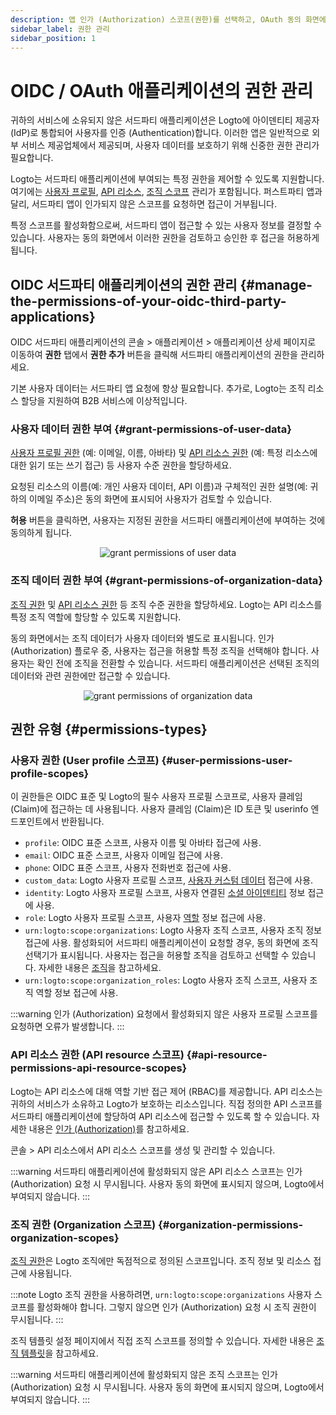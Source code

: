 ```yaml
---
description: 앱 인가 (Authorization) 스코프(권한)를 선택하고, OAuth 동의 화면에 명확하게 표시되도록 하세요.
sidebar_label: 권한 관리
sidebar_position: 1
---
```


# OIDC / OAuth 애플리케이션의 권한 관리

귀하의 서비스에 소유되지 않은 서드파티 애플리케이션은 Logto에 아이덴티티 제공자 (IdP)로 통합되어 사용자를 인증 (Authentication)합니다. 이러한 앱은 일반적으로 외부 서비스 제공업체에서 제공되며, 사용자 데이터를 보호하기 위해 신중한 권한 관리가 필요합니다.

Logto는 서드파티 애플리케이션에 부여되는 특정 권한을 제어할 수 있도록 지원합니다. 여기에는 [사용자 프로필](#user-permissions-user-profile-scopes), [API 리소스](#api-resource-permissions-api-resource-scopes), [조직 스코프](#organization-permissions-organization-scopes) 관리가 포함됩니다. 퍼스트파티 앱과 달리, 서드파티 앱이 인가되지 않은 스코프를 요청하면 접근이 거부됩니다.

특정 스코프를 활성화함으로써, 서드파티 앱이 접근할 수 있는 사용자 정보를 결정할 수 있습니다. 사용자는 동의 화면에서 이러한 권한을 검토하고 승인한 후 접근을 허용하게 됩니다.

## OIDC 서드파티 애플리케이션의 권한 관리 \{#manage-the-permissions-of-your-oidc-third-party-applications}

OIDC 서드파티 애플리케이션의 <CloudLink to="/applications">콘솔 > 애플리케이션 > 애플리케이션 상세 페이지</CloudLink>로 이동하여 **권한** 탭에서 **권한 추가** 버튼을 클릭해 서드파티 애플리케이션의 권한을 관리하세요.

기본 사용자 데이터는 서드파티 앱 요청에 항상 필요합니다. 추가로, Logto는 조직 리소스 할당을 지원하여 B2B 서비스에 이상적입니다.

### 사용자 데이터 권한 부여 \{#grant-permissions-of-user-data}

[사용자 프로필 권한](#user-permissions-user-profile-scopes) (예: 이메일, 이름, 아바타) 및 [API 리소스 권한](#api-resource-permissions-api-resource-scopes) (예: 특정 리소스에 대한 읽기 또는 쓰기 접근) 등 사용자 수준 권한을 할당하세요.

요청된 리소스의 이름(예: 개인 사용자 데이터, API 이름)과 구체적인 권한 설명(예: 귀하의 이메일 주소)은 동의 화면에 표시되어 사용자가 검토할 수 있습니다.

**허용** 버튼을 클릭하면, 사용자는 지정된 권한을 서드파티 애플리케이션에 부여하는 것에 동의하게 됩니다.

<center>
  <img src="/img/assets/grant-permissions-of-user-data.webp" alt="grant permissions of user data" />
</center>

### 조직 데이터 권한 부여 \{#grant-permissions-of-organization-data}

[조직 권한](#organization-permissions-organization-scopes) 및 [API 리소스 권한](#api-resource-permissions-api-resource-scopes) 등 조직 수준 권한을 할당하세요. Logto는 API 리소스를 특정 조직 역할에 할당할 수 있도록 지원합니다.

동의 화면에서는 조직 데이터가 사용자 데이터와 별도로 표시됩니다. 인가 (Authorization) 플로우 중, 사용자는 접근을 허용할 특정 조직을 선택해야 합니다. 사용자는 확인 전에 조직을 전환할 수 있습니다. 서드파티 애플리케이션은 선택된 조직의 데이터와 관련 권한에만 접근할 수 있습니다.

<center>
  <img
    src="/img/assets/grant-permissions-of-organization-data.webp"
    alt="grant permissions of organization data"
  />
</center>

## 권한 유형 \{#permissions-types}

### 사용자 권한 (User profile 스코프) \{#user-permissions-user-profile-scopes}

이 권한들은 OIDC 표준 및 Logto의 필수 사용자 프로필 스코프로, 사용자 클레임 (Claim)에 접근하는 데 사용됩니다. 사용자 클레임 (Claim)은 ID 토큰 및 userinfo 엔드포인트에서 반환됩니다.

- `profile`: OIDC 표준 스코프, 사용자 이름 및 아바타 접근에 사용.
- `email`: OIDC 표준 스코프, 사용자 이메일 접근에 사용.
- `phone`: OIDC 표준 스코프, 사용자 전화번호 접근에 사용.
- `custom_data`: Logto 사용자 프로필 스코프, [사용자 커스텀 데이터](/user-management/user-data/#custom-data) 접근에 사용.
- `identity`: Logto 사용자 프로필 스코프, 사용자 연결된 [소셜 아이덴티티](/user-management/user-data/#social-identities) 정보 접근에 사용.
- `role`: Logto 사용자 프로필 스코프, 사용자 [역할](/authorization/role-based-access-control) 정보 접근에 사용.
- `urn:logto:scope:organizations`: Logto 사용자 조직 스코프, 사용자 조직 정보 접근에 사용. 활성화되어 서드파티 애플리케이션이 요청할 경우, 동의 화면에 조직 선택기가 표시됩니다. 사용자는 접근을 허용할 조직을 검토하고 선택할 수 있습니다. 자세한 내용은 [조직](/organizations)을 참고하세요.
- `urn:logto:scope:organization_roles`: Logto 사용자 조직 스코프, 사용자 조직 역할 정보 접근에 사용.

:::warning
인가 (Authorization) 요청에서 활성화되지 않은 사용자 프로필 스코프를 요청하면 오류가 발생합니다.
:::

### API 리소스 권한 (API resource 스코프) \{#api-resource-permissions-api-resource-scopes}

Logto는 API 리소스에 대해 역할 기반 접근 제어 (RBAC)를 제공합니다. API 리소스는 귀하의 서비스가 소유하고 Logto가 보호하는 리소스입니다. 직접 정의한 API 스코프를 서드파티 애플리케이션에 할당하여 API 리소스에 접근할 수 있도록 할 수 있습니다. 자세한 내용은 [인가 (Authorization)](/authorization)를 참고하세요.

<CloudLink to="/api-resources">콘솔 > API 리소스</CloudLink>에서 API 리소스 스코프를 생성 및 관리할 수 있습니다.

:::warning
서드파티 애플리케이션에 활성화되지 않은 API 리소스 스코프는 인가 (Authorization) 요청 시 무시됩니다. 사용자 동의 화면에 표시되지 않으며, Logto에서 부여되지 않습니다.
:::

### 조직 권한 (Organization 스코프) \{#organization-permissions-organization-scopes}

[조직 권한](/authorization/organization-template)은 Logto 조직에만 독점적으로 정의된 스코프입니다. 조직 정보 및 리소스 접근에 사용됩니다.

:::note
Logto 조직 권한을 사용하려면, `urn:logto:scope:organizations` 사용자 스코프를 활성화해야 합니다. 그렇지 않으면 인가 (Authorization) 요청 시 조직 권한이 무시됩니다.
:::

조직 템플릿 설정 페이지에서 직접 조직 스코프를 정의할 수 있습니다. 자세한 내용은 [조직 템플릿](/authorization/organization-template)을 참고하세요.

:::warning
서드파티 애플리케이션에 활성화되지 않은 조직 스코프는 인가 (Authorization) 요청 시 무시됩니다. 사용자 동의 화면에 표시되지 않으며, Logto에서 부여되지 않습니다.
:::
